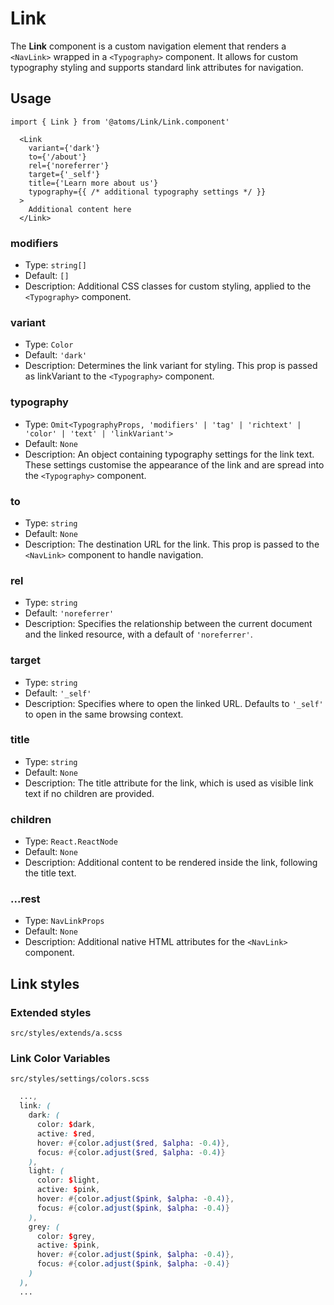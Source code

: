 
<Meta title='Atoms/Link' />

# Link

The **Link** component is a custom navigation element that renders a `<NavLink>` wrapped in a `<Typography>` component. It allows for custom typography styling and supports standard link attributes for navigation.

## Usage

```tsx
import { Link } from '@atoms/Link/Link.component'
```

```tsx
  <Link
    variant={'dark'}
    to={'/about'}
    rel={'noreferrer'}
    target={'_self'}
    title={'Learn more about us'}
    typography={{ /* additional typography settings */ }}
  >
    Additional content here
  </Link>
```

### modifiers

- Type: `string[]`
- Default: `[]`
- Description: Additional CSS classes for custom styling, applied to the `<Typography>` component.

### variant

- Type: `Color`
- Default: `'dark'`
- Description: Determines the link variant for styling. This prop is passed as linkVariant to the `<Typography>` component.

### typography

- Type: `Omit<TypographyProps, 'modifiers' | 'tag' | 'richtext' | 'color' | 'text' | 'linkVariant'>`
- Default: `None`
- Description: An object containing typography settings for the link text. These settings customise the appearance of the link and are spread into the `<Typography>` component.

### to

- Type: `string`
- Default: `None`
- Description: The destination URL for the link. This prop is passed to the `<NavLink>` component to handle navigation.

### rel

- Type: `string`
- Default: `'noreferrer'`
- Description: Specifies the relationship between the current document and the linked resource, with a default of `'noreferrer'`.

### target

- Type: `string`
- Default: `'_self'`
- Description: Specifies where to open the linked URL. Defaults to `'_self'` to open in the same browsing context.

### title

- Type: `string`
- Default: `None`
- Description: The title attribute for the link, which is used as visible link text if no children are provided.

### children

- Type: `React.ReactNode`
- Default: `None`
- Description: Additional content to be rendered inside the link, following the title text.

### ...rest

- Type: `NavLinkProps`
- Default: `None`
- Description: Additional native HTML attributes for the `<NavLink>` component.

## Link styles

### Extended styles

`src/styles/extends/a.scss`

### Link Color Variables

`src/styles/settings/colors.scss`

```scss
  ...,
  link: (
    dark: (
      color: $dark,
      active: $red,
      hover: #{color.adjust($red, $alpha: -0.4)},
      focus: #{color.adjust($red, $alpha: -0.4)}
    ),
    light: (
      color: $light,
      active: $pink,
      hover: #{color.adjust($pink, $alpha: -0.4)},
      focus: #{color.adjust($pink, $alpha: -0.4)}
    ),
    grey: (
      color: $grey,
      active: $pink,
      hover: #{color.adjust($pink, $alpha: -0.4)},
      focus: #{color.adjust($pink, $alpha: -0.4)}
    )
  ),
  ...
```
